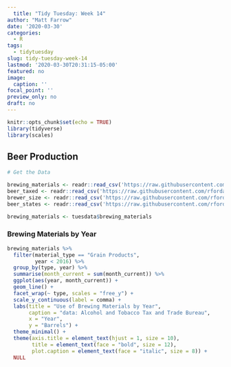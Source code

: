```yaml
---
  title: "Tidy Tuesday: Week 14"
author: "Matt Farrow"
date: '2020-03-30'
categories:
  - R
tags:
  - tidytuesday
slug: tidy-tuesday-week-14
lastmod: '2020-03-30T20:31:15-05:00'
featured: no
image:
  caption: ''
focal_point: ''
preview_only: no
draft: no
---
```

  
```r
knitr::opts_chunk$set(echo = TRUE)
library(tidyverse)
library(scales)
```

## Beer Production

```r

# Get the Data

brewing_materials <- readr::read_csv('https://raw.githubusercontent.com/rfordatascience/tidytuesday/master/data/2020/2020-03-31/brewing_materials.csv')
beer_taxed <- readr::read_csv('https://raw.githubusercontent.com/rfordatascience/tidytuesday/master/data/2020/2020-03-31/beer_taxed.csv')
brewer_size <- readr::read_csv('https://raw.githubusercontent.com/rfordatascience/tidytuesday/master/data/2020/2020-03-31/brewer_size.csv')
beer_states <- readr::read_csv('https://raw.githubusercontent.com/rfordatascience/tidytuesday/master/data/2020/2020-03-31/beer_states.csv')

brewing_materials <- tuesdata$brewing_materials
```

### Brewing Materials by Year

```r
brewing_materials %>% 
  filter(material_type == "Grain Products",
         year < 2016) %>% 
  group_by(type, year) %>% 
  summarise(month_current = sum(month_current)) %>% 
  ggplot(aes(year, month_current)) +
  geom_line() +
  facet_wrap(~ type, scales = "free_y") +
  scale_y_continuous(label = comma) +
  labs(title = "Use of Brewing Materials by Year",
       caption = "data: Alcohol and Tobacco Tax and Trade Bureau",
       x = "Year",
       y = "Barrels") +
  theme_minimal() +
  theme(axis.title = element_text(hjust = 1, size = 10),
        title = element_text(face = "bold", size = 12),
        plot.caption = element_text(face = "italic", size = 8)) +
  NULL
```

